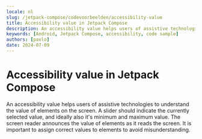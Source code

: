 ```yaml
---
locale: nl
slug: /jetpack-compose/codevoorbeelden/accessibility-value
title: Accessibility value in Jetpack Compose
description: An accessibility value helps users of assistive technologies to understand the value of elements on the screen.
keywords: [Android, Jetpack Compose, accessibility, code sample]
authors: [pavlo]
date: 2024-07-09
---
```


# Accessibility value in Jetpack Compose

An accessibility value helps users of assistive technologies to understand the value of elements on the screen. A slider should indicate the currently selected value, and ideally also it's minimum and maximum value. The screen reader announces the value of elements as it reads the screen. It is important to assign correct values to elements to avoid misunderstanding.

<CodeSample id="accessibility-value" framework="jetpack-compose" locale="nl"/>
